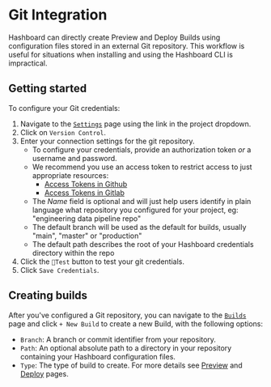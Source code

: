 # Git Integration

Hashboard can directly create Preview and Deploy Builds using configuration files stored in an external Git repository.
This workflow is useful for situations when installing and using the Hashboard CLI is impractical.

## Getting started

To configure your Git credentials:

1. Navigate to the [`Settings`](https://hashboard.com/app/p/settings#access_keys) page using the link in the project dropdown.
2. Click on `Version Control`.
3. Enter your connection settings for the git repository.
   - To configure your credentials, provide an authorization token _or_ a username and password.
   - We recommend you use an access token to restrict access to just appropriate resources:
     - [Access Tokens in Github](https://docs.github.com/en/free-pro-team@latest/github/authenticating-to-github/creating-a-personal-access-token)
     - [Access Tokens in Gitlab](https://docs.gitlab.com/ee/user/profile/personal_access_tokens.html)
   - The _Name_ field is optional and will just help users identify in plain language what repository you configured for your project, eg: "engineering data pipeline repo"
   - The default branch will be used as the default for builds, usually "main", "master" or "production"
   - The default path describes the root of your Hashboard credentials directory within the repo
4. Click the `🗼Test` button to test your git credentials.
5. Click `Save Credentials`.

## Creating builds

After you've configured a Git repository, you can navigate to the [`Builds`](https://hashboard.com/app/p/data-ops) page and click `+ New Build` to create a new Build, with the following options:

- `Branch`: A branch or commit identifier from your repository.
- `Path`: An optional absolute path to a directory in your repository containing your Hashboard configuration files.
- `Type`: The type of build to create. For more details see [Preview](/docs/data-ops/cli/preview) and [Deploy](/docs/data-ops/cli/deploy) pages.
